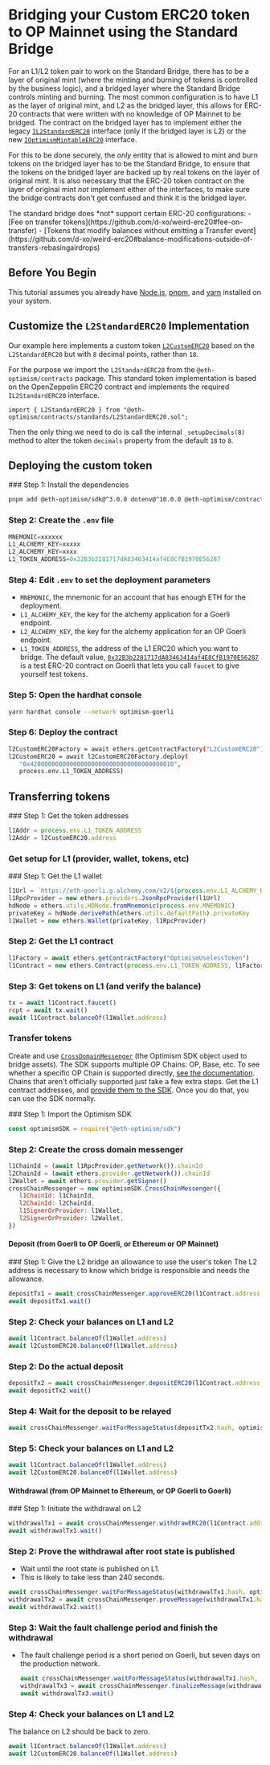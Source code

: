 
# Bridging your Custom ERC20 token to OP Mainnet using the Standard Bridge

For an L1/L2 token pair to work on the Standard Bridge, there has to be a layer of original mint (where the minting and burning of tokens is controlled by the business logic), and a bridged layer where the Standard Bridge controls minting and burning.
The most common configuration is to have L1 as the layer of original mint, and L2 as the bridged layer, this allows for ERC-20 contracts that were written with no knowledge of OP Mainnet to be bridged.
The contract on the bridged layer has to implement either the legacy [`IL2StandardERC20`](https://github.com/ethereum-optimism/optimism/blob/8b392e9b613ea4ca0270c2dca24d3485b7454954/packages/contracts/contracts/standards/IL2StandardERC20.sol) interface (only if the bridged layer is L2) or the new [`IOptimismMintableERC20`](https://github.com/ethereum-optimism/optimism/blob/develop/packages/contracts-bedrock/contracts/universal/IOptimismMintableERC20.sol) interface. 

For this to be done securely, the *only* entity that is allowed to mint and burn tokens on the bridged layer has to be the Standard Bridge, to ensure that the tokens on the bridged layer are backed up by real tokens on the layer of original mint. 
It is also necessary that the ERC-20 token contract on the layer of original mint *not* implement either of the interfaces, to make sure the bridge contracts don't get confused and think it is the bridged layer.

<Callout type="warning">
The standard bridge does *not* support certain ERC-20 configurations:
- [Fee on transfer tokens](https://github.com/d-xo/weird-erc20#fee-on-transfer)
- [Tokens that modify balances without emitting a Transfer event](https://github.com/d-xo/weird-erc20#balance-modifications-outside-of-transfers-rebasingairdrops)
</Callout>

## Before You Begin

This tutorial assumes you already have [Node.js](https://nodejs.org/en/), [pnpm](https://pnpm.io/), and [yarn](https://classic.yarnpkg.com/) installed on your system. 

## Customize the `L2StandardERC20` Implementation

Our example here implements a custom token [`L2CustomERC20`](contracts/L2CustomERC20.sol) based on the `L2StandardERC20` but with `8` decimal points, rather than `18`.

For the purpose we import the `L2StandardERC20` from the `@eth-optimism/contracts` package. This standard token implementation is based on the OpenZeppelin ERC20 contract and implements the required `IL2StandardERC20` interface.

```
import { L2StandardERC20 } from "@eth-optimism/contracts/standards/L2StandardERC20.sol";
```

Then the only thing we need to do is call the internal `_setupDecimals(8)` method to alter the token `decimals` property from the default `18` to `8`.

## Deploying the custom token

<Steps>
### Step 1: Install the dependencies

   ```sh
   pnpm add @eth-optimism/sdk@^3.0.0 dotenv@^10.0.0 @eth-optimism/contracts@^0.5.40 @openzeppelin/contracts^4.3.2
   ```

### Step 2: Create the `.env` file

   ```js
   MNEMONIC=xxxxxx
   L1_ALCHEMY_KEY=xxxxx
   L2_ALCHEMY_KEY=xxxx
   L1_TOKEN_ADDRESS=0x32B3b2281717dA83463414af4E8CfB1970E56287
   ```

### Step 4: Edit `.env` to set the deployment parameters
   - `MNEMONIC`, the mnemonic for an account that has enough ETH for the deployment.
   - `L1_ALCHEMY_KEY`, the key for the alchemy application for a Goerli endpoint.   
   - `L2_ALCHEMY_KEY`, the key for the alchemy application for an OP Goerli endpoint.
   - `L1_TOKEN_ADDRESS`, the address of the L1 ERC20 which you want to bridge.
     The default value, [`0x32B3b2281717dA83463414af4E8CfB1970E56287`](https://goerli.etherscan.io/address/0x32B3b2281717dA83463414af4E8CfB1970E56287) is a test ERC-20 contract on Goerli that lets you call `faucet` to give yourself test tokens.

### Step 5: Open the hardhat console

   ```sh
   yarn hardhat console --network optimism-goerli
   ```

### Step 6: Deploy the contract

   ```sh
   l2CustomERC20Factory = await ethers.getContractFactory("L2CustomERC20")   
   l2CustomERC20 = await l2CustomERC20Factory.deploy(
      "0x4200000000000000000000000000000000000010",
      process.env.L1_TOKEN_ADDRESS)
   ```
</Steps>

## Transferring tokens 

<Steps>
### Step 1: Get the token addresses

   ```js
   l1Addr = process.env.L1_TOKEN_ADDRESS
   l2Addr = l2CustomERC20.address
   ```
</Steps>

### Get setup for L1 (provider, wallet, tokens, etc)
<Steps>
### Step 1: Get the L1 wallet

   ```js
   l1Url = `https://eth-goerli.g.alchemy.com/v2/${process.env.L1_ALCHEMY_KEY}`
   l1RpcProvider = new ethers.providers.JsonRpcProvider(l1Url)
   hdNode = ethers.utils.HDNode.fromMnemonic(process.env.MNEMONIC)
   privateKey = hdNode.derivePath(ethers.utils.defaultPath).privateKey
   l1Wallet = new ethers.Wallet(privateKey, l1RpcProvider)
   ```

### Step 2: Get the L1 contract

   ```js
   l1Factory = await ethers.getContractFactory("OptimismUselessToken")
   l1Contract = new ethers.Contract(process.env.L1_TOKEN_ADDRESS, l1Factory.interface, l1Wallet)
   ```

### Step 3: Get tokens on L1 (and verify the balance)

   ```js
   tx = await l1Contract.faucet()
   rcpt = await tx.wait()
   await l1Contract.balanceOf(l1Wallet.address)
   ```
</Steps>

### Transfer tokens

Create and use [`CrossDomainMessenger`](https://sdk.optimism.io/classes/crosschainmessenger) (the Optimism SDK object used to bridge assets).
The SDK supports multiple OP Chains: OP, Base, etc.
To see whether a specific OP Chain is supported directly, [see the documentation](https://sdk.optimism.io/enums/l2chainid).
Chains that aren't officially supported just take a few extra steps.
Get the L1 contract addresses, and [provide them to the SDK](/chain-operators/sdk#getting-contract-addresses).
Once you do that, you can use the SDK normally.

<Steps>
### Step 1: Import the Optimism SDK

   ```js
   const optimismSDK = require("@eth-optimism/sdk")
   ```

### Step 2: Create the cross domain messenger

   ```js
   l1ChainId = (await l1RpcProvider.getNetwork()).chainId
   l2ChainId = (await ethers.provider.getNetwork()).chainId
   l2Wallet = await ethers.provider.getSigner()
   crossChainMessenger = new optimismSDK.CrossChainMessenger({
      l1ChainId: l1ChainId,
      l2ChainId: l2ChainId,
      l1SignerOrProvider: l1Wallet,
      l2SignerOrProvider: l2Wallet,
   })
   ```
</Steps>

#### Deposit (from Goerli to OP Goerli, or Ethereum or OP Mainnet)
<Steps>
### Step 1: Give the L2 bridge an allowance to use the user's token
   The L2 address is necessary to know which bridge is responsible and needs the allowance.

   ```js
   depositTx1 = await crossChainMessenger.approveERC20(l1Contract.address, l2Addr, 1e9)
   await depositTx1.wait()
   ```

### Step 2: Check your balances on L1 and L2

   ```js
   await l1Contract.balanceOf(l1Wallet.address) 
   await l2CustomERC20.balanceOf(l1Wallet.address)
   ```   

### Step 2: Do the actual deposit

   ```js
   depositTx2 = await crossChainMessenger.depositERC20(l1Contract.address, l2Addr, 1e9)
   await depositTx2.wait()
   ```

### Step 4: Wait for the deposit to be relayed

   ```js
   await crossChainMessenger.waitForMessageStatus(depositTx2.hash, optimismSDK.MessageStatus.RELAYED)
   ```

### Step 5: Check your balances on L1 and L2

   ```js
   await l1Contract.balanceOf(l1Wallet.address) 
   await l2CustomERC20.balanceOf(l1Wallet.address)
   ```
</Steps>

#### Withdrawal (from OP Mainnet to Ethereum, or OP Goerli to Goerli)
<Steps>
### Step 1: Initiate the withdrawal on L2

   ```js
   withdrawalTx1 = await crossChainMessenger.withdrawERC20(l1Contract.address, l2Addr, 1e9)
   await withdrawalTx1.wait()
   ```

### Step 2: Prove the withdrawal after root state is published
   - Wait until the root state is published on L1. 
   - This is likely to take less than 240 seconds.

   ```js
   await crossChainMessenger.waitForMessageStatus(withdrawalTx1.hash, optimismSDK.MessageStatus.READY_TO_PROVE)
   withdrawalTx2 = await crossChainMessenger.proveMessage(withdrawalTx1.hash)
   await withdrawalTx2.wait()
   ```

### Step 3: Wait the fault challenge period and finish the withdrawal
- The fault challenge period is a short period on Goerli, but seven days on the production network.

   ```js
   await crossChainMessenger.waitForMessageStatus(withdrawalTx1.hash, optimismSDK.MessageStatus.READY_FOR_RELAY)
   withdrawalTx3 = await crossChainMessenger.finalizeMessage(withdrawalTx1.hash)
   await withdrawalTx3.wait()   
   ```

### Step 4: Check your balances on L1 and L2
   The balance on L2 should be back to zero.

   ```js
   await l1Contract.balanceOf(l1Wallet.address) 
   await l2CustomERC20.balanceOf(l1Wallet.address)
   ```
</Steps>